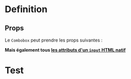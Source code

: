 
<Meta of={stories} />


# Definition



## Props

Le `Combobox` peut prendre les props suivantes :

<Controls />

**Mais également tous [les attributs d'un `input` HTML natif](https://developer.mozilla.org/en-US/docs/Web/HTML/Element/button)**

# Test

<Canvas of={stories.story} />
